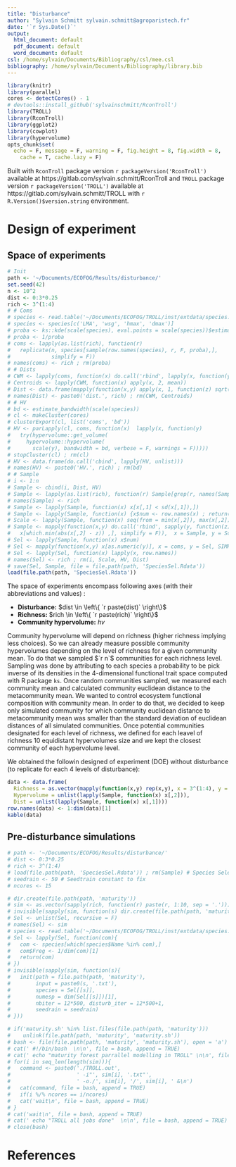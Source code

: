 ```yaml
---
title: "Disturbance"
author: "Sylvain Schmitt sylvain.schmitt@agroparistech.fr"
date: '`r Sys.Date()`'
output:
  html_document: default
  pdf_document: default
  word_document: default
csl: /home/sylvain/Documents/Bibliography/csl/mee.csl
bibliography: /home/sylvain/Documents/Bibliography/library.bib
---
```


```r
library(knitr)
library(parallel)
cores <- detectCores() - 1
# devtools::install_github('sylvainschmitt/RconTroll')
library(TROLL)
library(RconTroll)
library(ggplot2)
library(cowplot)
library(hypervolume)
opts_chunk$set(
  echo = F, message = F, warning = F, fig.height = 8, fig.width = 8,
    cache = T, cache.lazy = F)
```

Built with `RconTroll` package version `r packageVersion('RconTroll')` available at https://gitlab.com/sylvain.schmitt/RconTroll and `TROLL` package version `r packageVersion('TROLL')` available at https://gitlab.com/sylvain.schmitt/TROLL with `r R.Version()$version.string` environment.

# Design of experiment

## Space of experiments

```r
# Init
path <- '~/Documents/ECOFOG/Results/disturbance/'
set.seed(42)
n <- 10^2
dist <- 0:3*0.25
rich <- 3^(1:4)
# # Coms
# species <- read.table('~/Documents/ECOFOG/TROLL/inst/extdata/species.txt', header=TRUE, dec=".", sep="", row.names = 1)
# species <- species[c('LMA', 'wsg', 'hmax', 'dmax')]
# proba <- ks::kde(scale(species), eval.points = scale(species))$estimate
# proba <- 1/proba
# coms <- lapply(as.list(rich), function(r)
#   replicate(n, species[sample(row.names(species), r, F, proba),],
#             simplify = F))
# names(coms) <- rich ; rm(proba)
# # Dists
# CWM <- lapply(coms, function(x) do.call('rbind', lapply(x, function(y) apply(y,2, mean))))
# Centroids <- lapply(CWM, function(x) apply(x, 2, mean))
# Dist <- data.frame(mapply(function(x,y) apply(x, 1, function(z) sqrt(sum((z - y)^2))), x = CWM, y = Centroids))
# names(Dist) <- paste0('dist.', rich) ; rm(CWM, Centroids)
# # HV
# bd <- estimate_bandwidth(scale(species))
# cl <- makeCluster(cores)
# clusterExport(cl, list('coms', 'bd'))
# HV <- parLapply(cl, coms, function(x)  lapply(x, function(y)
#   try(hypervolume::get_volume(
#     hypervolume::hypervolume(
#       scale(y), bandwidth = bd, verbose = F, warnings = F)))))
# stopCluster(cl) ; rm(cl)
# HV <- data.frame(do.call('cbind', lapply(HV, unlist)))
# names(HV) <- paste0('HV.', rich) ; rm(bd)
# # Sample
# i <- 1:n
# Sample <- cbind(i, Dist, HV)
# Sample <- lapply(as.list(rich), function(r) Sample[grep(r, names(Sample))])
# names(Sample) <- rich
# Sample <- lapply(Sample, function(x) x[x[,1] < sd(x[,1]),])
# Sample <- lapply(Sample, function(x) {x$num <- row.names(x) ; return(x)})
# Scale <- lapply(Sample, function(x) seq(from = min(x[,2]), max(x[,2]), length.out = 10))
# Sample <- mapply(function(x,y) do.call('rbind', sapply(y, function(z)
#   x[which.min(abs(x[,2] - z)) ,], simplify = F)),  x = Sample, y = Scale, SIMPLIFY = F)
# Sel <- lapply(Sample, function(x) x$num)
# Sel <- mapply(function(x,y) x[as.numeric(y)], x = coms, y = Sel, SIMPLIFY = F)
# Sel <- lapply(Sel, function(x) lapply(x, row.names))
# names(Sel) <- rich ; rm(i, Scale, HV, Dist)
# save(Sel, Sample, file = file.path(path, 'SpeciesSel.Rdata'))
load(file.path(path, 'SpeciesSel.Rdata'))
```

The space of experiments encompass following axes (with their abbreviations and values) :

- **Disturbance:** $dist \in \left\{ `r paste(dist)` \right\}$
- **Richness:** $rich \in \left\{ `r paste(rich)` \right\}$
- **Community hypervolume:** $hv$

Community hypervolume will depend on richness (higher richness implying less choices). So we can already measure possible community hypervolumes depending on the level of richness for a given community mean. To do that we sampled $`r n`$ communities for each richness level. Sampling was done by attributing to each species a probability to be pick inverse of its densities in the 4-dimensional functional trait space computed with R package `ks`. Once random communities sampled, we measured each community mean and calculated community euclidean distance to the metacommunity mean. We wanted to control ecosystem functional composition with community mean. In order to do that, we decided to keep only simulated community for which community euclidean distance to metacommunity mean was smaller than the standard deviation of euclidean distances of all simulated communities. Once potential communities designated for each level of richness, we defined for each leavel of richness 10 equidistant hypervolumes size and we kept the closest community of each hypervolume level.

We obtained the followin designed of experiment (DOE) without disturbance (to replicate for each 4 levels of disturbance):

```r
data <- data.frame(
  Richness = as.vector(mapply(function(x,y) rep(x,y), x = 3^(1:4), y = head(unlist(lapply(Sel, length)),4))),
  Hypervolume = unlist(lapply(Sample, function(x) x[,2])),
  Dist = unlist(lapply(Sample, function(x) x[,1])))
row.names(data) <- 1:dim(data)[1]
kable(data)
```

## Pre-disturbance simulations

```r
# path <- '~/Documents/ECOFOG/Results/disturbance/'
# dist <- 0:3*0.25
# rich <- 3^(1:4)
# load(file.path(path, 'SpeciesSel.Rdata')) ; rm(Sample) # Species Selection
# seedrain <- 50 # Seedtrain constant to fix
# ncores <- 15
```

```r
# dir.create(file.path(path, 'maturity'))
# sim <- as.vector(sapply(rich, function(r) paste(r, 1:10, sep = '.')))
# invisible(sapply(sim, function(s) dir.create(file.path(path, 'maturity', s))))
# Sel <- unlist(Sel, recursive = F)
# names(Sel) <- sim
# species <- read.table('~/Documents/ECOFOG/TROLL/inst/extdata/species.txt', header=TRUE, dec=".", sep="")
# Sel <- lapply(Sel, function(com){
#   com <- species[which(species$Name %in% com),]
#   com$Freg <- 1/dim(com)[1]
#   return(com)
# })
# invisible(sapply(sim, function(s){
#   init(path = file.path(path, 'maturity'),
#        input = paste0(s, '.txt'),
#        species = Sel[[s]],
#        numesp = dim(Sel[[s]])[1],
#        nbiter = 12*500, disturb_iter = 12*500+1,
#        seedrain = seedrain)
# }))
```


```r
# if('maturity.sh' %in% list.files(file.path(path, 'maturity')))
#    unlink(file.path(path, 'maturity', 'maturity.sh'))
# bash <- file(file.path(path, 'maturity', 'maturity.sh'), open = 'a')
# cat(' #!/bin/bash  \n\n', file = bash, append = TRUE)
# cat(' echo "maturity forest parrallel modelling in TROLL" \n\n', file = bash, append = TRUE)
# for(i in seq_len(length(sim))){
#   command <- paste0('./TROLL.out',
#                     ' -i"', sim[i], '.txt"',
#                     ' -o./', sim[i], '/', sim[i], ' &\n')
#   cat(command, file = bash, append = TRUE)
#   if(i %/% ncores == i/ncores)
#   cat('wait\n', file = bash, append = TRUE)
# }
# cat('wait\n', file = bash, append = TRUE)
# cat(' echo "TROLL all jobs done"  \n\n', file = bash, append = TRUE)
# close(bash)
```




# References